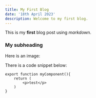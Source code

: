 ```yaml
---
title: My First Blog
date: '18th April 2023'
description: Welcome to my first blog.
---
```


This is my **first** blog post using *markdown*.

### My subheading
Here is an image:


There is a code snippet below:
```tsx
export function myComponent(){
    return (
        <p>test</p>
    )
}
```